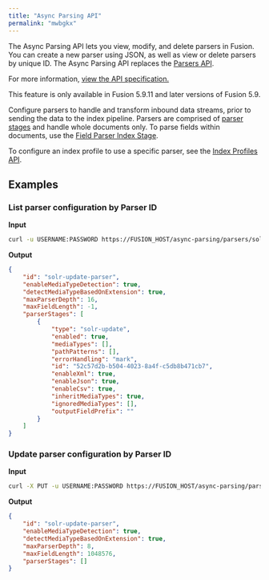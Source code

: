```yaml
---
title: "Async Parsing API"
permalink: "mwbgkx"
---
```


The Async Parsing API lets you view, modify, and delete parsers in Fusion.
You can create a new parser using JSON, as well as view or delete parsers by unique ID.
The Async Parsing API replaces the [Parsers API](/fusion/5.9/308/parsers-api).

For more information, [view the API specification.](?open-api=true)

<Note>
This feature is only available in Fusion 5.9.11 and later versions of Fusion 5.9.
</Note>



Configure parsers to handle and transform inbound data streams, prior to sending the data to the index pipeline.
Parsers are comprised of [parser stages](/fusion/5.9/370/parsers) and handle whole documents only.
To parse fields within documents, use the [Field Parser Index Stage](/fusion/5.9/234/field-parser-index-stage).

To configure an index profile to use a specific parser, see the [Index Profiles API](/fusion/5.9/348/index-profiles-api).

## Examples

### List parser configuration by Parser ID

**Input**

```bash
curl -u USERNAME:PASSWORD https://FUSION_HOST/async-parsing/parsers/solr-update-parser
```

**Output**

```json
{
    "id": "solr-update-parser",
    "enableMediaTypeDetection": true,
    "detectMediaTypeBasedOnExtension": true,
    "maxParserDepth": 16,
    "maxFieldLength": -1,
    "parserStages": [
        {
            "type": "solr-update",
            "enabled": true,
            "mediaTypes": [],
            "pathPatterns": [],
            "errorHandling": "mark",
            "id": "52c57d2b-b504-4023-8a4f-c5db8b471cb7",
            "enableXml": true,
            "enableJson": true,
            "enableCsv": true,
            "inheritMediaTypes": true,
            "ignoredMediaTypes": [],
            "outputFieldPrefix": ""
        }
    ]
}
```

### Update parser configuration by Parser ID

**Input**

```bash
curl -X PUT -u USERNAME:PASSWORD https://FUSION_HOST/async-parsing/parsers/solr-update-parser -H 'content-type: application/json' -d '{"id": "solr-update-parser","maxParserDepth": 8}'
```

**Output**

```json
{
    "id": "solr-update-parser",
    "enableMediaTypeDetection": true,
    "detectMediaTypeBasedOnExtension": true,
    "maxParserDepth": 8,
    "maxFieldLength": 1048576,
    "parserStages": []
}
```
